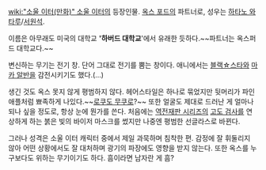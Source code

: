[[wiki:"소울 이터(만화)" 소울 이터]]의 등장인물. [[옥스 포드]]의 파트너로, 성우는 [[하타노 와타루]]/[[서원석]].

이름은 아무래도 미국의 대학교 ''''하버드 대학교''''에서 유래한 듯하다.~~파트너는 옥스퍼드 대학교다.~~

변신하는 무기는 전기 창. 단어 그대로 전기를 뿜는 창이다. 애니에서는 [[블랙☆스타]]와 [[마카 알반]]을 감전시키기도 했다.(…)

생긴 것도 옥스 못지 않게 평범하지 않다. 헤어스타일은 하나로 묶었지만 뒷머리가 파인애플처럼 뾰족하게 나있다.~~[[로쿠도 무쿠로]]?~~ 또한 얼굴도 제대로 드러난 게 얼마나 되나 싶을 정도로, 항상 눈에 뭔가를 쓴다. 처음에는 [[역전재판 시리즈]]의 [[고도 검사]]를 연상하게 하는 붉은 빛의 바이저 마스크를 썼지만 나중엔 평범한 선글라스로 바뀐다.

그러나 성격은 소울 이터 캐릭터 중에서 제일 과묵하며 침착한 편. 감정에 잘 휘둘리지 않아 어떤 상황에서도 잘 대처하며 광기의 파장에도 영향을 받지 않는다. 또한 옥스를 누구보다도 위하는 무기이기도 하다. 흠이라면 남자란 게 흠?
